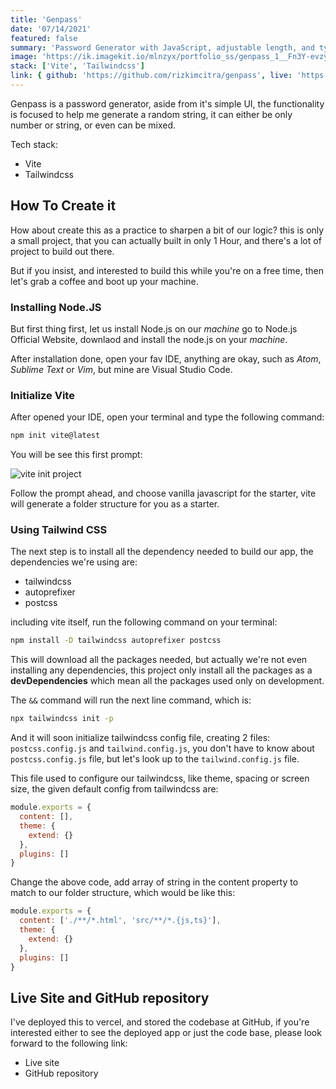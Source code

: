 ```yaml
---
title: 'Genpass'
date: '07/14/2021'
featured: false
summary: 'Password Generator with JavaScript, adjustable length, and type'
image: 'https://ik.imagekit.io/mlnzyx/portfolio_ss/genpass_1__Fn3Y-evzyLP.png?ik-sdk-version=javascript-1.4.3&updatedAt=1639123715413'
stack: ['Vite', 'Tailwindcss']
link: { github: 'https://github.com/rizkimcitra/genpass', live: 'https://genapas.vercel.app/' }
---
```


Genpass is a password generator, aside from it's simple UI, the functionality is focused to help me generate a random string, it can either be only number or string, or even can be mixed.

Tech stack:

- Vite
- Tailwindcss

## How To Create it

How about create this as a practice to sharpen a bit of our logic? this is only a small project, that you can actually built in only 1 Hour, and there's a lot of project to build out there.

But if you insist, and interested to build this while you're on a free time, then let's grab a coffee and boot up your machine.

### Installing Node.JS

But first thing first, let us install Node.js on our _machine_ go to <Link href="https://nodejs.org" newTab>Node.js Official Website</Link>, downlaod and install the node.js on your _machine_.

After installation done, open your fav IDE, anything are okay, such as _Atom_, _Sublime Text_ or _Vim_, but mine are <Link href="https://code.visualstudio.com" newTab>Visual Studio Code</Link>.

### Initialize Vite

After opened your IDE, open your terminal and type the following command:

```bash
npm init vite@latest
```

You will be see this first prompt:

<Image
  layout='intrinsic'
  src='/static/vite-init.png'
  alt='vite init project'
  loading='lazy'
  width={512}
  height={80}
  className=''
/>

Follow the prompt ahead, and choose vanilla javascript for the starter, vite will generate a folder structure for you as a starter.

### Using Tailwind CSS

The next step is to install all the dependency needed to build our app, the dependencies we're using are:

- tailwindcss
- autoprefixer
- postcss

including vite itself, run the following command on your terminal:

```bash
npm install -D tailwindcss autoprefixer postcss
```

This will download all the packages needed, but actually we're not even installing any dependencies, this project only install all the packages as a **devDependencies** which mean all the packages used only on development.

The `&&` command will run the next line command, which is:

```bash
npx tailwindcss init -p
```

And it will soon initialize tailwindcss config file, creating 2 files: `postcss.config.js` and `tailwind.config.js`, you don't have to know about `postcss.config.js` file, but let's look up to the `tailwind.config.js` file.

This file used to configure our tailwindcss, like theme, spacing or screen size, the given default config from tailwindcss are:

```js
module.exports = {
  content: [],
  theme: {
    extend: {}
  },
  plugins: []
}
```

Change the above code, add array of string in the content property to match to our folder structure, which would be like this:

```js
module.exports = {
  content: ['./**/*.html', 'src/**/*.{js,ts}'],
  theme: {
    extend: {}
  },
  plugins: []
}
```

## Live Site and GitHub repository

I've deployed this to vercel, and stored the codebase at GitHub, if you're interested either to see the deployed app or just the code base, please look forward to the following link:

- <Link href='https://genapass.vercel.app/' newTab>
    Live site
  </Link>
- <Link href='https://github.com/rizkimcitra/genpass/' newTab>
    GitHub repository
  </Link>
